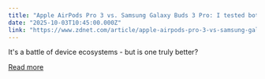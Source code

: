 ```yaml
---
title: "Apple AirPods Pro 3 vs. Samsung Galaxy Buds 3 Pro: I tested both earbuds, and this one wins"
date: "2025-10-03T10:45:00.000Z"
link: "https://www.zdnet.com/article/apple-airpods-pro-3-vs-samsung-galaxy-buds-3-pro-i-tested-both-earbuds-and-this-one-wins/"
---
```


It's a battle of device ecosystems - but is one truly better?

[Read more](https://www.zdnet.com/article/apple-airpods-pro-3-vs-samsung-galaxy-buds-3-pro-i-tested-both-earbuds-and-this-one-wins/)
